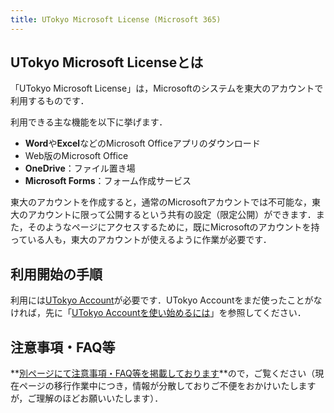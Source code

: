 ```yaml
---
title: UTokyo Microsoft License (Microsoft 365)
---
```



## UTokyo Microsoft Licenseとは

「UTokyo Microsoft License」は，Microsoftのシステムを東大のアカウントで利用するものです．

利用できる主な機能を以下に挙げます．

- **Word**や**Excel**などのMicrosoft Officeアプリのダウンロード
- Web版のMicrosoft Office
- **OneDrive**：ファイル置き場
- **Microsoft Forms**：フォーム作成サービス

東大のアカウントを作成すると，通常のMicrosoftアカウントでは不可能な，東大のアカウントに限って公開するという共有の設定（限定公開）ができます．また，そのようなページにアクセスするために，既にMicrosoftのアカウントを持っている人も，東大のアカウントが使えるように作業が必要です．

## 利用開始の手順

利用には[UTokyo Account](/utokyo_account/)が必要です．UTokyo Accountをまだ使ったことがなければ，先に「[UTokyo Accountを使い始めるには](/utokyo_account/#procedures)」を参照してください．

<Microsoft variant="individual" />

## 注意事項・FAQ等

**[別ページにて注意事項・FAQ等を掲載しております](https://www.u-tokyo.ac.jp/adm/dics/ja/mslicense.html)**ので，ご覧ください（現在ページの移行作業中につき，情報が分散しておりご不便をおかけいたしますが，ご理解のほどお願いいたします）．
